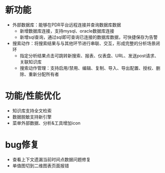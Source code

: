 # 新功能
- 外部数据库：能够在PDR平台远程连接并查询数据库数据
  - 新增数据库连接，支持mysql、oracle数据库连接
  - 新增sql查询，通过sql即可查询已连接的数据库数据，可快捷保存为告警
- 搜索动作：将搜索结果与与其他环节进行串联、交互，形成完整的分析场景闭环
  - 指定分析结果点击可跳转新搜索、报表、仪表盘、URL、发送post请求、关联知识库
  - 搜索动作管理：支持启用/禁用、编辑、复制、导入、导出配置、授权、删除、重新分配所有者


# 功能/性能优化
- 知识库支持全文检索
- 数据脱敏支持新引擎 
- 菜单外部数据、分析&工具增加icon

# bug修复
- 查看上下文遗漏当前时间点数据问题修复
- 单值图切到二维图表页面报错

